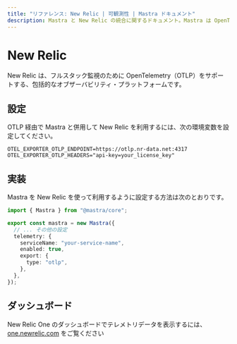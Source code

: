 ```yaml
---
title: "リファレンス: New Relic | 可観測性 | Mastra ドキュメント"
description: Mastra と New Relic の統合に関するドキュメント。Mastra は OpenTelemetry をサポートし、フルスタック監視を実現する包括的な可観測性プラットフォームです。
---
```


# New Relic

New Relic は、フルスタック監視のために OpenTelemetry（OTLP）をサポートする、包括的なオブザーバビリティ・プラットフォームです。

## 設定

OTLP 経由で Mastra と併用して New Relic を利用するには、次の環境変数を設定してください。

```env
OTEL_EXPORTER_OTLP_ENDPOINT=https://otlp.nr-data.net:4317
OTEL_EXPORTER_OTLP_HEADERS="api-key=your_license_key"
```


## 実装

Mastra を New Relic を使って利用するように設定する方法は次のとおりです。

```typescript
import { Mastra } from "@mastra/core";

export const mastra = new Mastra({
  // ... その他の設定
  telemetry: {
    serviceName: "your-service-name",
    enabled: true,
    export: {
      type: "otlp",
    },
  },
});
```


## ダッシュボード

New Relic One のダッシュボードでテレメトリデータを表示するには、[one.newrelic.com](https://one.newrelic.com) をご覧ください